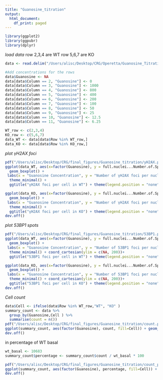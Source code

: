 ```yaml
---
title: "Guanosine_titration"
output:
  html_document:
    df_print: paged
---
```

```r
library(ggplot2)
library(ggpubr)
library(dplyr)
```

*load data*
row 2,3,4 are WT
row 5,6,7 are KO

```r
data <- read.delim("/Users/alisc/Desktop/CRG/Operetta/Guanosine_Titration_27_02_24/Objects_Population - full nuclei.txt", sep="\t")

#Add concentrations for the rows
data$Guanosine <- NA  
data[data$Column == 2, "Guanosine"] <- 0
data[data$Column == 3, "Guanosine"] <- 1000
data[data$Column == 4, "Guanosine"] <- 800
data[data$Column == 5, "Guanosine"] <- 400
data[data$Column == 6, "Guanosine"] <- 200
data[data$Column == 7, "Guanosine"] <- 100
data[data$Column == 8, "Guanosine"] <- 50
data[data$Column == 9, "Guanosine"] <- 25
data[data$Column == 10, "Guanosine"] <- 12.5
data[data$Column == 11, "Guanosine"] <- 6.25

WT_row <- c(2,3,4)
KO_row <- c(5,6,7)
data_WT <- data[data$Row %in% WT_row,]
data_KO <- data[data$Row %in% KO_row,]

```

*plot γH2AX foci*
```r
pdf("/Users/alisc/Desktop/CRG/final_figures/Guanosine_titration/yH2AX.pdf")
ggplot(data_WT, aes(x=factor(Guanosine), y = full.nuclei...Number.of.Spots, fill=factor(Guanosine))) +
  geom_boxplot() + 
 labs(x = "Guanosine Concentration", y = "Number of γH2AX foci per nucleus") +
  theme_minimal() +
  ggtitle("γH2AX foci per cell in WT") + theme(legend.position = "none") + scale_fill_grey(start = 1, end = 0.5)+ coord_cartesian(ylim = c(NA, 260))

ggplot(data_KO, aes(x=factor(Guanosine), y = full.nuclei...Number.of.Spots, fill=factor(Guanosine))) +
  geom_boxplot() + 
 labs(x = "Guanosine Concentration", y = "Number of γH2AX foci per nucleus") +
  theme_minimal() +
  ggtitle("γH2AX foci per cell in KO") + theme(legend.position = "none")   + scale_fill_grey(start = 1, end = 0.5) + coord_cartesian(ylim = c(NA, 260))
dev.off()
```

*plot 53BP1 spots*
```r
pdf("/Users/alisc/Desktop/CRG/final_figures/Guanosine_titration/53BP1.pdf")
ggplot(data_WT, aes(x=factor(Guanosine), y = full.nuclei...Number.of.Spots..2., fill=factor(Guanosine))) +
  geom_boxplot() + 
 labs(x = "Guanosine Concentration", y = "Number of 53BP1 foci per nucleus") +
  theme_minimal() + coord_cartesian(ylim = c(NA, 200))+
  ggtitle("53BP1 foci per cell in WT") + theme(legend.position = "none")+ scale_fill_grey(start = 1, end = 0.5)

ggplot(data_KO, aes(x=factor(Guanosine), y = full.nuclei...Number.of.Spots..2., fill=factor(Guanosine))) +
  geom_boxplot() + 
 labs(x = "Guanosine Concentration", y = "Number of 53BP1 foci per nucleus") +
  theme_minimal() + coord_cartesian(ylim = c(NA, 200))+
  ggtitle("53BP1 foci per cell in KO") + theme(legend.position = "none")+ scale_fill_grey(start = 1, end = 0.5)
dev.off()
```

*Cell count*
```r
data$Cell <- ifelse(data$Row %in% WT_row,"WT", "KO" )
summary_count <- data %>%
  group_by(Guanosine,Cell ) %>%
  summarise(count = n())
pdf("/Users/alisc/Desktop/CRG/final_figures/Guanosine_titration/count.pdf")
ggplot(summary_count, aes(factor(Guanosine), count, fill=Cell)) + geom_bar(stat="identity", position = "dodge", color="black", width = 0.5) + theme_minimal() +  labs(y = "cell count", title = "Cell count") + theme_minimal() + scale_fill_manual(values = c("KO" = "black", "WT" = "grey")) + labs(x = "Guanosine Concentration", y = "Number of cells")
dev.off()
```
in percentage of WT basal
```r
wt_basal <- 10683
summary_count$percentage <- summary_count$count / wt_basal * 100

pdf("/Users/alisc/Desktop/CRG/final_figures/Guanosine_titration/count_percentage.pdf")
ggplot(summary_count, aes(factor(Guanosine), percentage, fill=Cell)) + geom_bar(stat="identity", position = "dodge", color="black", width = 0.5) + theme_minimal() +  labs(y = "cell count", title = "Cell count") + theme_minimal() + scale_fill_manual(values = c("KO" = "black", "WT" = "grey")) + labs(x = "Guanosine Concentration", y = "percentage of WT basal")
dev.off()
```


